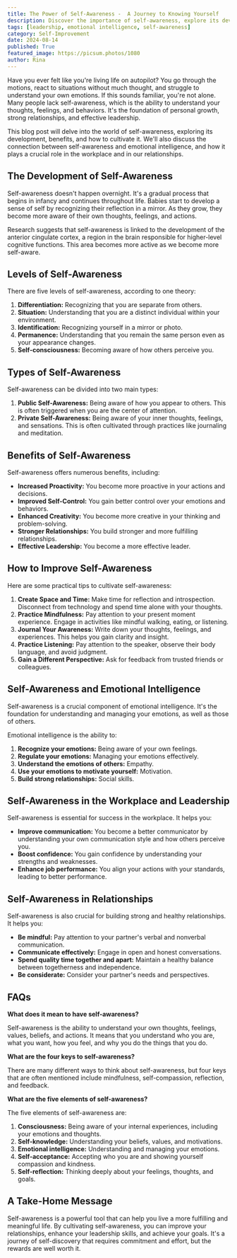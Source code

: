 ```yaml
---
title: The Power of Self-Awareness -  A Journey to Knowing Yourself
description: Discover the importance of self-awareness, explore its development, benefits, and how to cultivate it. Learn about the connection between self-awareness and emotional intelligence, and its role in the workplace and relationships.
tags: [leadership, emotional intelligence, self-awareness]
category: Self-Improvement
date: 2024-08-14
published: True
featured_image: https://picsum.photos/1080
author: Rina
---
```



Have you ever felt like you're living life on autopilot? You go through the motions, react to situations without much thought, and struggle to understand your own emotions. If this sounds familiar, you're not alone. Many people lack self-awareness, which is the ability to understand your thoughts, feelings, and behaviors. It's the foundation of personal growth, strong relationships, and effective leadership.

This blog post will delve into the world of self-awareness, exploring its development, benefits, and how to cultivate it. We'll also discuss the connection between self-awareness and emotional intelligence, and how it plays a crucial role in the workplace and in our relationships.

## The Development of Self-Awareness

Self-awareness doesn't happen overnight. It's a gradual process that begins in infancy and continues throughout life.  Babies start to develop a sense of self by recognizing their reflection in a mirror. As they grow, they become more aware of their own thoughts, feelings, and actions.

Research suggests that self-awareness is linked to the development of the anterior cingulate cortex, a region in the brain responsible for higher-level cognitive functions. This area becomes more active as we become more self-aware.

## Levels of Self-Awareness

There are five levels of self-awareness, according to one theory:

1. **Differentiation:** Recognizing that you are separate from others.
2. **Situation:** Understanding that you are a distinct individual within your environment.
3. **Identification:** Recognizing yourself in a mirror or photo.
4. **Permanence:** Understanding that you remain the same person even as your appearance changes.
5. **Self-consciousness:**  Becoming aware of how others perceive you.

## Types of Self-Awareness

Self-awareness can be divided into two main types:

1. **Public Self-Awareness:** Being aware of how you appear to others. This is often triggered when you are the center of attention.
2. **Private Self-Awareness:** Being aware of your inner thoughts, feelings, and sensations. This is often cultivated through practices like journaling and meditation.

## Benefits of Self-Awareness

Self-awareness offers numerous benefits, including:

* **Increased Proactivity:**  You become more proactive in your actions and decisions.
* **Improved Self-Control:** You gain better control over your emotions and behaviors.
* **Enhanced Creativity:** You become more creative in your thinking and problem-solving.
* **Stronger Relationships:** You build stronger and more fulfilling relationships.
* **Effective Leadership:** You become a more effective leader.

## How to Improve Self-Awareness

Here are some practical tips to cultivate self-awareness:

1. **Create Space and Time:**  Make time for reflection and introspection. Disconnect from technology and spend time alone with your thoughts.
2. **Practice Mindfulness:** Pay attention to your present moment experience. Engage in activities like mindful walking, eating, or listening.
3. **Journal Your Awareness:** Write down your thoughts, feelings, and experiences. This helps you gain clarity and insight.
4. **Practice Listening:** Pay attention to the speaker, observe their body language, and avoid judgment.
5. **Gain a Different Perspective:** Ask for feedback from trusted friends or colleagues.

## Self-Awareness and Emotional Intelligence

Self-awareness is a crucial component of emotional intelligence. It's the foundation for understanding and managing your emotions, as well as those of others.

Emotional intelligence is the ability to:

1. **Recognize your emotions:**  Being aware of your own feelings.
2. **Regulate your emotions:**  Managing your emotions effectively.
3. **Understand the emotions of others:**  Empathy.
4. **Use your emotions to motivate yourself:**  Motivation.
5. **Build strong relationships:**  Social skills.

## Self-Awareness in the Workplace and Leadership

Self-awareness is essential for success in the workplace. It helps you:

* **Improve communication:**  You become a better communicator by understanding your own communication style and how others perceive you.
* **Boost confidence:**  You gain confidence by understanding your strengths and weaknesses.
* **Enhance job performance:**  You align your actions with your standards, leading to better performance.

## Self-Awareness in Relationships

Self-awareness is also crucial for building strong and healthy relationships. It helps you:

* **Be mindful:**  Pay attention to your partner's verbal and nonverbal communication.
* **Communicate effectively:**  Engage in open and honest conversations.
* **Spend quality time together and apart:**  Maintain a healthy balance between togetherness and independence.
* **Be considerate:**  Consider your partner's needs and perspectives.

## FAQs

**What does it mean to have self-awareness?**

Self-awareness is the ability to understand your own thoughts, feelings, values, beliefs, and actions. It means that you understand who you are, what you want, how you feel, and why you do the things that you do.

**What are the four keys to self-awareness?**

There are many different ways to think about self-awareness, but four keys that are often mentioned include mindfulness, self-compassion, reflection, and feedback.

**What are the five elements of self-awareness?**

The five elements of self-awareness are:

1. **Consciousness:** Being aware of your internal experiences, including your emotions and thoughts.
2. **Self-knowledge:** Understanding your beliefs, values, and motivations.
3. **Emotional intelligence:** Understanding and managing your emotions.
4. **Self-acceptance:** Accepting who you are and showing yourself compassion and kindness.
5. **Self-reflection:** Thinking deeply about your feelings, thoughts, and goals.

## A Take-Home Message

Self-awareness is a powerful tool that can help you live a more fulfilling and meaningful life. By cultivating self-awareness, you can improve your relationships, enhance your leadership skills, and achieve your goals. It's a journey of self-discovery that requires commitment and effort, but the rewards are well worth it.
